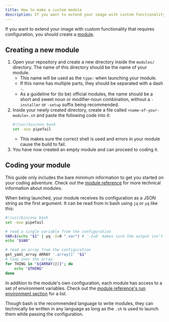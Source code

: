 ```yaml
---
title: How to make a custom module
description: If you want to extend your image with custom functionality that requires configuration, you should create a module.
---
```


If you want to extend your image with custom functionality that requires configuration, you should create a [module](/reference/module/).

## Creating a new module

1. Open your repository and create a new directory inside the `modules/` directory. The name of this directory should be the name of your module.
   - This name will be used as the `type:` when launching your module.
   - If this name has multiple parts, they should be separated with a dash `-`.
   - As a guideline for (to be) official modules, the name should be a short and sweet noun or modifier-noun combination, without a `-installer` or `-setup` suffix being recommended.
2. Inside your newly created directory, create a file called `<name-of-your-module>.sh` and paste the following code into it:
   ```bash title="modules/<name-of-your-module>/<name-of-your-module>.sh"
   #!/usr/bin/env bash
   set -euo pipefail
   ```
   - This makes sure the correct shell is used and errors in your module cause the build to fail.
3. You have now created an empty module and can proceed to coding it.

## Coding your module

This guide only includes the bare minimum information to get you started on your coding adventure. Check out the [module reference](/reference/module/) for more technical information about modules.

When being launched, your module receives its configuration as a JSON string as the first argument. It can be read from in bash using `jq` or `yq` like this:

```bash title="modules/<name-of-your-module>/<name-of-your-module>.sh"
#!/usr/bin/env bash
set -euo pipefail

# read a single variable from the configuration
VAR=$(echo "$1" | yq -I=0 ".var") # `-I=0` makes sure the output isn't indented
echo "$VAR"

# read an array from the configuration
get_yaml_array ARRAY '.array[]' "$1"
# loop over the array
for THING in "${ARRAY[@]}"; do
    echo "$THING"
done
```

In addition to the module's own configuration, each module has access to a set of environment variables. Check out the [module reference's run environment section](/reference/module/#module-run-environment) for a list.

Though bash is the recommended language to write modules, they can technically be written in any language as long as the `.sh` is used to launch them while passing the configuration.